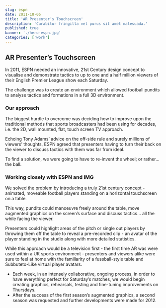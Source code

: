 ```yaml
---
slug: espn
date: 2011-10-05
title: 'AR Presenter’s Touchscreen'
description: 'Curabitur fringilla vel purus sit amet malesuada.'
published: true
banner: './hero-espn.jpg'
categories: ['work']
---
```


## AR Presenter’s Touchscreen

In 2011, ESPN needed an innovative, 21st Century design concept to visualise and demonstrate tactics to up to one and a half million viewers of their English Premier League show each Saturday.

The challenge was to create an environment which allowed football pundits to analyse tactics and formations in a full 3D environment.

<Vimeo vimeoId="54402005" />

### Our approach

The biggest hurdle to overcome was deciding how to improve upon the traditional methods that sports broadcasters had been using for decades, i.e. the 2D, wall mounted, flat, touch screen TV approach.

Echoing Tony Adams’ advice on the off-side rule and surely millions of viewers’ thoughts, ESPN agreed that presenters having to turn their back on the viewer to discuss tactics with them was far from ideal.

To find a solution, we were going to have to re-invent the wheel; or rather... the ball.

<Vimeo vimeoId="54403650" />

### Working closely with ESPN and IMG
We solved the problem by introducing a truly 21st century concept - animated, moveable football players standing on a horizontal touchscreen on a table.

This way, pundits could manoeuvre freely around the table, move augmented graphics on the screen’s surface and discuss tactics... all the while facing the viewer.

Presenters could highlight areas of the pitch or single out players by throwing them off the table to reveal a pre-recorded clip - an avatar of the player standing in the studio along with more detailed statistics.

While this approach would be a television first - the first time AR was were used within a UK sports environment - presenters and viewers alike were sure to feel at home with the familiarity of a fussball-style table and Subbuteto-Like virtual player avatars.

- Each week, in an intensely collaborative, ongoing process, in order to have everything perfect for Saturday’s matches, we would begin creating graphics, rehearsals, testing and fine-tuning improvements on Thursdays.
- After the success of the first season’s augmented graphics, a second season was requested and further developments were made for 2012.